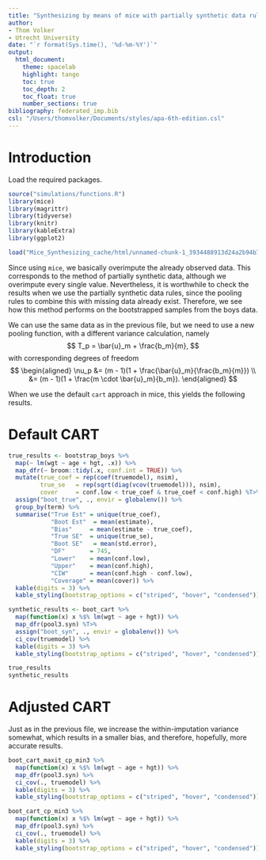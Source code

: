 ```yaml
---
title: "Synthesizing by means of mice with partially synthetic data rules"
author:
- Thom Volker
- Utrecht University
date: "`r format(Sys.time(), '%d-%m-%Y')`"
output: 
  html_document:
    theme: spacelab
    highlight: tango
    toc: true
    toc_depth: 2
    toc_float: true
    number_sections: true
bibliography: federated_imp.bib
csl: "/Users/thomvolker/Documents/styles/apa-6th-edition.csl"
---
```


# Introduction

Load the required packages.

```r
source("simulations/functions.R")
library(mice)
library(magrittr)
library(tidyverse)
library(knitr)
library(kableExtra)
library(ggplot2)
```

```r
load("Mice_Synthesizing_cache/html/unnamed-chunk-1_3934488913d24a2b94b74c88c35323d4.RData")
```


Since using `mice`, we basically overimpute the already observed data. This corresponds to the method of partially synthetic data, although we overimpute every single value. Nevertheless, it is worthwhile to check the results when we use the partially synthetic data rules, since the pooling rules to combine this with missing data already exist. Therefore, we see how this method performs on the bootstrapped samples from the boys data.

We can use the same data as in the previous file, but we need to use a new pooling function, with a different variance calculation, namely
$$
T_p = \bar{u}_m + \frac{b_m}{m},
$$
with corresponding degrees of freedom
$$
\begin{aligned}
\nu_p &= (m - 1)(1 + \frac{\bar{u}_m}{\frac{b_m}{m}}) \\
&= (m - 1)(1 + \frac{m \cdot \bar{u}_m}{b_m}).
\end{aligned}
$$

When we use the default `cart` approach in mice, this yields the following results.

# Default CART

```r
true_results <- bootstrap_boys %>%
  map(~ lm(wgt ~ age + hgt, .x)) %>%
  map_dfr(~ broom::tidy(.x, conf.int = TRUE)) %>%
  mutate(true_coef = rep(coef(truemodel), nsim),
         true_se   = rep(sqrt(diag(vcov(truemodel))), nsim),
         cover     = conf.low < true_coef & true_coef < conf.high) %T>% 
  assign("boot_true", ., envir = globalenv()) %>%
  group_by(term) %>%
  summarise("True Est" = unique(true_coef),
            "Boot Est"  = mean(estimate),
            "Bias"     = mean(estimate - true_coef),
            "True SE"  = unique(true_se),
            "Boot SE"   = mean(std.error),
            "DF"       = 745,
            "Lower"    = mean(conf.low),
            "Upper"    = mean(conf.high),
            "CIW"      = mean(conf.high - conf.low),
            "Coverage" = mean(cover)) %>%
  kable(digits = 3) %>%
  kable_styling(bootstrap_options = c("striped", "hover", "condensed"))

synthetic_results <- boot_cart %>%
  map(function(x) x %$% lm(wgt ~ age + hgt)) %>%
  map_dfr(pool3.syn) %T>% 
  assign("boot_syn", ., envir = globalenv()) %>%
  ci_cov(truemodel) %>%
  kable(digits = 3) %>%
  kable_styling(bootstrap_options = c("striped", "hover", "condensed"))
```

```r
true_results
synthetic_results
```

# Adjusted CART

Just as in the previous file, we increase the within-imputation variance somewhat, which results in a smaller bias, and therefore, hopefully, more accurate results.

```r
boot_cart_maxit_cp_min3 %>%
  map(function(x) x %$% lm(wgt ~ age + hgt)) %>%
  map_dfr(pool3.syn) %>%
  ci_cov(., truemodel) %>%
  kable(digits = 3) %>%
  kable_styling(bootstrap_options = c("striped", "hover", "condensed"))

boot_cart_cp_min3 %>%
  map(function(x) x %$% lm(wgt ~ age + hgt)) %>%
  map_dfr(pool3.syn) %>%
  ci_cov(., truemodel) %>%
  kable(digits = 3) %>%
  kable_styling(bootstrap_options = c("striped", "hover", "condensed"))
```

